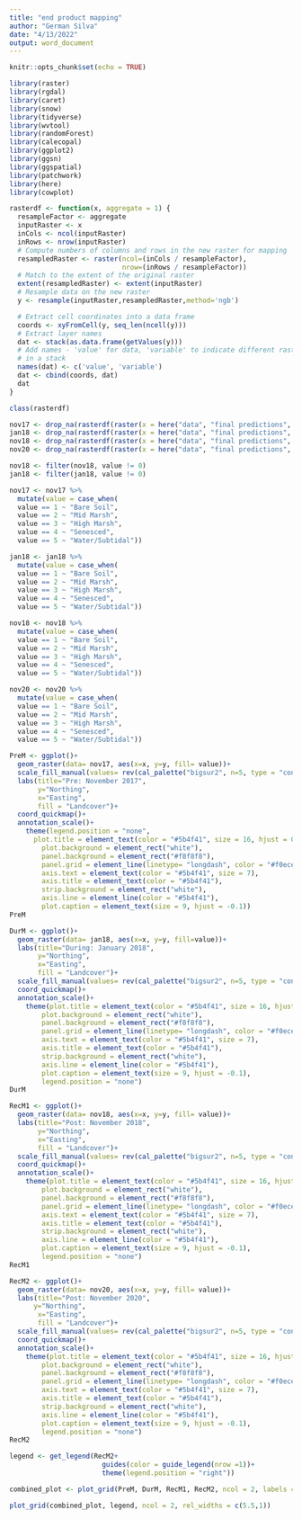 ```yaml
---
title: "end product mapping"
author: "German Silva"
date: "4/13/2022"
output: word_document
---
```


```r
knitr::opts_chunk$set(echo = TRUE)

library(raster)
library(rgdal)
library(caret)
library(snow)
library(tidyverse)
library(wvtool)
library(randomForest)
library(calecopal)
library(ggplot2)
library(ggsn)
library(ggspatial)
library(patchwork)
library(here)
library(cowplot)
```

```r
rasterdf <- function(x, aggregate = 1) {
  resampleFactor <- aggregate        
  inputRaster <- x    
  inCols <- ncol(inputRaster)
  inRows <- nrow(inputRaster)
  # Compute numbers of columns and rows in the new raster for mapping
  resampledRaster <- raster(ncol=(inCols / resampleFactor), 
                            nrow=(inRows / resampleFactor))
  # Match to the extent of the original raster
  extent(resampledRaster) <- extent(inputRaster)
  # Resample data on the new raster
  y <- resample(inputRaster,resampledRaster,method='ngb')

  # Extract cell coordinates into a data frame
  coords <- xyFromCell(y, seq_len(ncell(y)))
  # Extract layer names
  dat <- stack(as.data.frame(getValues(y)))
  # Add names - 'value' for data, 'variable' to indicate different raster layers
  # in a stack
  names(dat) <- c('value', 'variable')
  dat <- cbind(coords, dat)
  dat
}

class(rasterdf)
```


```r
nov17 <- drop_na(rasterdf(raster(x = here("data", "final predictions", "nov_2017_envi.envi"), xy=TRUE)))
jan18 <- drop_na(rasterdf(raster(x = here("data", "final predictions", "jan_2018_envi_clipped"), xy=TRUE)))
nov18 <- drop_na(rasterdf(raster(x = here("data", "final predictions", "nov_2018_envi_clipped"), xy=TRUE)))
nov20 <- drop_na(rasterdf(raster(x = here("data", "final predictions", "nov_2020_envi.envi"), xy=TRUE)))

nov18 <- filter(nov18, value != 0)
jan18 <- filter(jan18, value != 0)

nov17 <- nov17 %>% 
  mutate(value = case_when(
  value == 1 ~ "Bare Soil",
  value == 2 ~ "Mid Marsh",
  value == 3 ~ "High Marsh",
  value == 4 ~ "Senesced",
  value == 5 ~ "Water/Subtidal"))

jan18 <- jan18 %>% 
  mutate(value = case_when(
  value == 1 ~ "Bare Soil",
  value == 2 ~ "Mid Marsh",
  value == 3 ~ "High Marsh",
  value == 4 ~ "Senesced",
  value == 5 ~ "Water/Subtidal"))

nov18 <- nov18 %>% 
  mutate(value = case_when(
  value == 1 ~ "Bare Soil",
  value == 2 ~ "Mid Marsh",
  value == 3 ~ "High Marsh",
  value == 4 ~ "Senesced",
  value == 5 ~ "Water/Subtidal"))

nov20 <- nov20 %>% 
  mutate(value = case_when(
  value == 1 ~ "Bare Soil",
  value == 2 ~ "Mid Marsh",
  value == 3 ~ "High Marsh",
  value == 4 ~ "Senesced",
  value == 5 ~ "Water/Subtidal"))
```

```r
PreM <- ggplot()+
  geom_raster(data= nov17, aes(x=x, y=y, fill= value))+
  scale_fill_manual(values= rev(cal_palette("bigsur2", n=5, type = "continuous")))+
  labs(title="Pre: November 2017",
       y="Northing",
       x="Easting",
       fill = "Landcover")+
  coord_quickmap()+
  annotation_scale()+
    theme(legend.position = "none",
      plot.title = element_text(color = "#5b4f41", size = 16, hjust = 0.45),
        plot.background = element_rect("white"),
        panel.background = element_rect("#f8f8f8"),
        panel.grid = element_line(linetype= "longdash", color = "#f0ece1"),
        axis.text = element_text(color = "#5b4f41", size = 7),
        axis.title = element_text(color = "#5b4f41"),
        strip.background = element_rect("white"),
        axis.line = element_line(color = "#5b4f41"),
        plot.caption = element_text(size = 9, hjust = -0.1))
PreM 

DurM <- ggplot()+
  geom_raster(data= jan18, aes(x=x, y=y, fill=value))+
  labs(title="During: January 2018",
       y="Northing",
       x="Easting",
       fill = "Landcover")+
  scale_fill_manual(values= rev(cal_palette("bigsur2", n=5, type = "continuous")))+
  coord_quickmap()+
  annotation_scale()+
    theme(plot.title = element_text(color = "#5b4f41", size = 16, hjust = 0.45),
        plot.background = element_rect("white"),
        panel.background = element_rect("#f8f8f8"),
        panel.grid = element_line(linetype= "longdash", color = "#f0ece1"),
        axis.text = element_text(color = "#5b4f41", size = 7),
        axis.title = element_text(color = "#5b4f41"),
        strip.background = element_rect("white"),
        axis.line = element_line(color = "#5b4f41"),
        plot.caption = element_text(size = 9, hjust = -0.1),
        legend.position = "none")
DurM

RecM1 <- ggplot()+
  geom_raster(data= nov18, aes(x=x, y=y, fill= value))+
  labs(title="Post: November 2018",
       y="Northing",
       x="Easting",
       fill = "Landcover")+
  scale_fill_manual(values= rev(cal_palette("bigsur2", n=5, type = "continuous")))+
  coord_quickmap()+
  annotation_scale()+
    theme(plot.title = element_text(color = "#5b4f41", size = 16, hjust = 0.6),
        plot.background = element_rect("white"),
        panel.background = element_rect("#f8f8f8"),
        panel.grid = element_line(linetype= "longdash", color = "#f0ece1"),
        axis.text = element_text(color = "#5b4f41", size = 7),
        axis.title = element_text(color = "#5b4f41"),
        strip.background = element_rect("white"),
        axis.line = element_line(color = "#5b4f41"),
        plot.caption = element_text(size = 9, hjust = -0.1),
        legend.position = "none")
RecM1

RecM2 <- ggplot()+
  geom_raster(data= nov20, aes(x=x, y=y, fill= value))+
  labs(title="Post: November 2020",
      y="Northing",
       x="Easting",
       fill = "Landcover")+
  scale_fill_manual(values= rev(cal_palette("bigsur2", n=5, type = "continuous")))+
  coord_quickmap()+
  annotation_scale()+
    theme(plot.title = element_text(color = "#5b4f41", size = 16, hjust = 0.45),
        plot.background = element_rect("white"),
        panel.background = element_rect("#f8f8f8"),
        panel.grid = element_line(linetype= "longdash", color = "#f0ece1"),
        axis.text = element_text(color = "#5b4f41", size = 7),
        axis.title = element_text(color = "#5b4f41"),
        strip.background = element_rect("white"),
        axis.line = element_line(color = "#5b4f41"),
        plot.caption = element_text(size = 9, hjust = -0.1),
        legend.position = "none")
RecM2

legend <- get_legend(RecM2+
                       guides(color = guide_legend(nrow =1))+
                       theme(legend.position = "right"))

combined_plot <- plot_grid(PreM, DurM, RecM1, RecM2, ncol = 2, labels = "auto", rel_widths = c(2,2,2,2))

plot_grid(combined_plot, legend, ncol = 2, rel_widths = c(5.5,1))

```

```r

```

